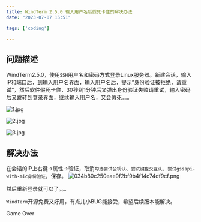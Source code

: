 ```yaml
---
title: WindTerm 2.5.0 输入用户名后假死卡住的解决办法
date: "2023-07-07 15:51"

tags: ['coding']

---
```

## 问题描述

WindTerm2.5.0，使用`SSH`用户名和密码方式登录Linux服务器。新建会话，输入IP和端口后，到输入用户名界面，输入用户名后，提示”身份验证被拒绝，请重试“，然后软件假死卡住，30秒到1分钟后又弹出身份验证失败请重试，输入密码后又跳转到登录界面，继续输入用户名，又会假死。。。

![1.jpg](./images/1.jpg)

![2.jpg](./images/2.jpg)

![3.jpg](./images/3.jpg)

## 解决办法

在会话的IP上右键->属性->验证，取消`勾选尝试公钥认`、`尝试键盘交互认`、`尝试gssapi-with-mic身份验证`，保存。
![034b80c250eae9f2bf9b4f14c74df9cf.png](0892dc87d0174c26b5c71b6a0b193bf4.png)

然后重新登录就可以了。。。

`WindTerm`开源免费又好用，有点儿小BUG能接受，希望后续版本能解决。

Game Over